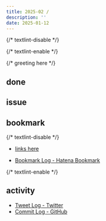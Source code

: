 ```yaml
---
title: 2025-02 / 
description: ''
date: 2025-01-12
---
```


{/* textlint-disable */}


{/* textlint-enable */}

{/* greeting here */}

## done

### 

## issue

### 

## bookmark

{/* textlint-disable */}

- [links here]()


- [Bookmark Log - Hatena Bookmark](https://b.hatena.ne.jp/Ryo_K/bookmark)

{/* textlint-enable */}

## activity

<Instagram instagramId="" />
<X url="" />
<YouTube id="" />

- [Tweet Log - Twitter](https://twitter.com/search?q=(from%3Alegnoh)%20until%3A2025-01-12%20since%3A2025-01-06%20-filter%3Areplies&src=typed_query)
- [Commit Log - GitHub](https://github.com/legnoh?tab=overview&from=2025-01-06&to=2025-01-12)
